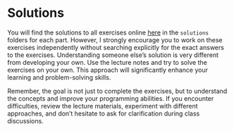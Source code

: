 # Solutions

You will find the solutions to all exercises online [here](https://github.com/beyondsimulations/Mathematical-Optimization-Julia) in the `solutions` folders for each part. However, I strongly encourage you to work on these exercises independently without searching explicitly for the exact answers to the exercises. Understanding someone else's solution is very different from developing your own. Use the lecture notes and try to solve the exercises on your own. This approach will significantly enhance your learning and problem-solving skills.

Remember, the goal is not just to complete the exercises, but to understand the concepts and improve your programming abilities. If you encounter difficulties, review the lecture materials, experiment with different approaches, and don't hesitate to ask for clarification during class discussions.
